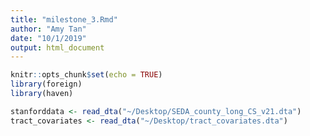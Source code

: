 ```yaml
---
title: "milestone_3.Rmd"
author: "Amy Tan"
date: "10/1/2019"
output: html_document
---
```


```r
knitr::opts_chunk$set(echo = TRUE)
library(foreign)
library(haven)
```

```r
stanforddata <- read_dta("~/Desktop/SEDA_county_long_CS_v21.dta")
tract_covariates <- read_dta("~/Desktop/tract_covariates.dta")
```


